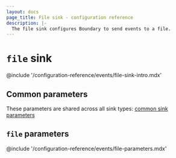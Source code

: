 ```yaml
---
layout: docs
page_title: File sink - configuration reference
description: |-
  The file sink configures Boundary to send events to a file.
---
```


# `file` sink

@include '/configuration-reference/events/file-sink-intro.mdx'

## Common parameters

These parameters are shared across all sink types: [common sink parameters](/boundary/docs/monitor/events/common)

## `file` parameters

@include '/configuration-reference/events/file-parameters.mdx'